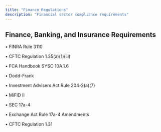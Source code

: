 ```yaml
---
title: "Finance Regulations"
description: "Financial sector compliance requirements"
---
```


## Finance, Banking, and Insurance Requirements

• FINRA Rule 3110

• CFTC Regulation 1.35(a)(1)(iii)

• FCA Handbook SYSC 10A.1.6

• Dodd-Frank

• Investment Advisers Act Rule 204-2(a)(7)

• MiFID II

• SEC 17a-4

• Exchange Act Rule 17a-4 Amendments

• CFTC Regulation 1.31
